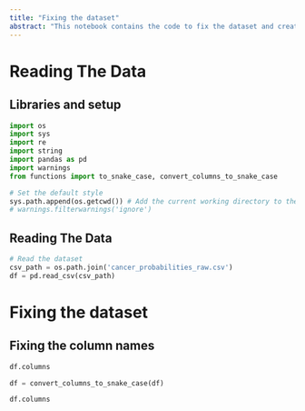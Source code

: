 ```yaml
---
title: "Fixing the dataset"
abstract: "This notebook contains the code to fix the dataset and create the data set to work with."
---
```


# Reading The Data

## Libraries and setup
```python
import os
import sys
import re
import string
import pandas as pd
import warnings
from functions import to_snake_case, convert_columns_to_snake_case

# Set the default style
sys.path.append(os.getcwd()) # Add the current working directory to the path
# warnings.filterwarnings('ignore')
```

## Reading The Data
```python
# Read the dataset
csv_path = os.path.join('cancer_probabilities_raw.csv')
df = pd.read_csv(csv_path)
```

# Fixing the dataset

## Fixing the column names

```python
df.columns
```
```python
df = convert_columns_to_snake_case(df)
```

```python
df.columns
```